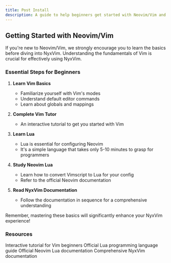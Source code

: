 ```yaml
---
title: Post Install
description: A guide to help beginners get started with Neovim/Vim and NyxVim
---
```


## Getting Started with Neovim/Vim

If you're new to Neovim/Vim, we strongly encourage you to learn the basics before diving into NyxVim. Understanding the fundamentals of Vim is crucial for effectively using NyxVim.

### Essential Steps for Beginners

1. **Learn Vim Basics**
   - Familiarize yourself with Vim's modes
   - Understand default editor commands
   - Learn about globals and mappings

2. **Complete Vim Tutor**
   - An interactive tutorial to get you started with Vim

3. **Learn Lua**
   - Lua is essential for configuring Neovim
   - It's a simple language that takes only 5-10 minutes to grasp for programmers

4. **Study Neovim Lua**
   - Learn how to convert Vimscript to Lua for your config
   - Refer to the official Neovim documentation

5. **Read NyxVim Documentation**
   - Follow the documentation in sequence for a comprehensive understanding

<Tip>
Remember, mastering these basics will significantly enhance your NyxVim experience!
</Tip>

### Resources

<CardGroup cols={2}>
  <Card
    title="Vim Tutor"
    icon="graduation-cap"
    href="https://github.com/vim/vim/blob/master/runtime/tutor/tutor"
  >
    Interactive tutorial for Vim beginners
  </Card>
  <Card
    title="Learn Lua"
    icon="code"
    href="https://www.lua.org/start.html"
  >
    Official Lua programming language guide
  </Card>
  <Card
    title="Neovim Lua Guide"
    icon="book"
    href="https://neovim.io/doc/user/lua-guide.html"
  >
    Official Neovim Lua documentation
  </Card>
  <Card
    title="NyxVim Docs"
    icon="book-open"
    href="/introduction"
  >
    Comprehensive NyxVim documentation
  </Card>
</CardGroup>
